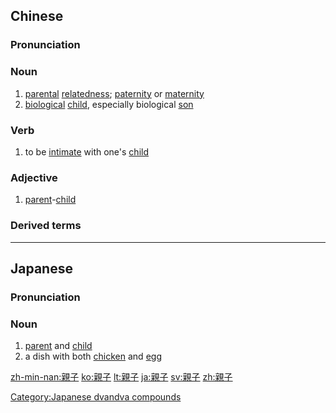 {{also|亲子}}
==Chinese==
{{zh-forms|s=亲子}}

===Pronunciation===
{{zh-pron
|m=qīnzǐ
|c=can1 zi2
|mn=chhin-chú
|cat=n,v,a
}}

===Noun===
{{zh-noun}}

# [[parental]] [[relatedness]]; [[paternity]] or [[maternity]]
# [[biological]] [[child]], especially biological [[son]]

===Verb===
{{zh-verb}}

# to be [[intimate]] with one's [[child]]

===Adjective===
{{zh-adj}}

# {{lb|zh|attributive}} [[parent]]-[[child]]

===Derived terms===
{{zh-der|親子鑒定|親子教養|親子關係}}

----

==Japanese==
{{ja-kanjitab|おや|こ|yomi=kun}}

===Pronunciation===
{{ja-pron|おやこ|y=kun}}

===Noun===
{{ja-noun|おやこ}}

# [[parent]] and [[child]]
# a dish with both [[chicken]] and [[egg]]

[[Category:Japanese dvandva compounds]]

[[zh-min-nan:親子]]
[[ko:親子]]
[[lt:親子]]
[[ja:親子]]
[[sv:親子]]
[[zh:親子]]